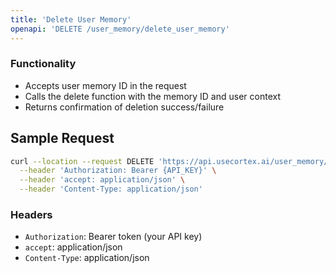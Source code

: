 ```yaml
---
title: 'Delete User Memory'
openapi: 'DELETE /user_memory/delete_user_memory'
---
```


### Functionality
- Accepts user memory ID in the request
- Calls the delete function with the memory ID and user context
- Returns confirmation of deletion success/failure

## Sample Request

```bash
curl --location --request DELETE 'https://api.usecortex.ai/user_memory/delete_user_memory?tenant_id={TENANT_ID}&sub_tenant_id={SUB_TENANT_ID}&memory_id={MEMORY_ID}' \
  --header 'Authorization: Bearer {API_KEY}' \
  --header 'accept: application/json' \
  --header 'Content-Type: application/json'
```

### Headers
- `Authorization`: Bearer token (your API key)
- `accept`: application/json
- `Content-Type`: application/json
